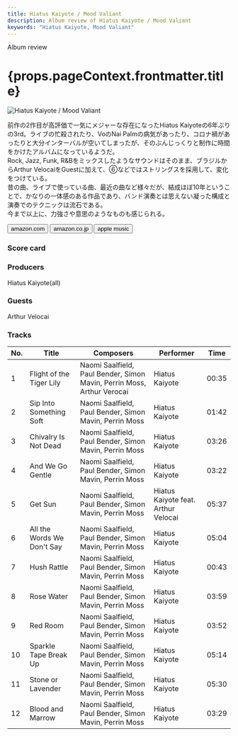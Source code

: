 ```yaml
---
title: Hiatus Kaiyote / Mood Valiant
description: Album review of Hiatus Kaiyote / Mood Valiant
keywords: "Hiatus Kaiyote, Mood Valiant"
---
```





<p className="largeP">Album review</p>
<h1 className="h1--no--margin">{props.pageContext.frontmatter.title}</h1>

<Row  className="image-card-group">
	<Column colMd={"3"} colLg={"4"} noGutterMdLeft="">
       <ImageCard>

![Hiatus Kaiyote / Mood Valiant](../../images/cd/hiatuskaiyote2L.jpg)

</ImageCard>
	</Column>
	<Column colMd={"4"} colLg={"8"} noGutterMdLeft="">
		<p>
			前作の2作目が高評価で一気にメジャーな存在になったHiatus Kaiyoteの6年ぶりの3rd。ライブの忙殺されたり、VoのNai Palmの病気があったり、コロナ禍があったりと大分インターバルが空いてしまったが、そのぶんじっくりと制作に時間をかけたアルバムになっているようだ。
			<br/>Rock, Jazz, Funk, R&Bをミックスしたようなサウンドはそのまま、ブラジルからArthur VelocaiをGuestに加えて、⑥などではストリングスを採用して、変化をつけている。
			<br/>昔の曲、ライブで使っている曲、最近の曲など様々だが、結成ほぼ10年ということで、かなりの一体感のある作品であり、バンド演奏とは思えない凝った構成と演奏でのテクニックは流石である。
			<br/>今まで以上に、力強さや意思のようなものも感じられる。
		</p>
		<div>
		  <Button className="button-right-mergin"  href="https://amzn.to/3eYMF8p" kind="primary" size="small" renderIcon={ArrowUpRight24}>
  	    amazon.com
  	  </Button>
  	  <Button className="button-right-mergin"  href="https://amzn.to/3iMQkr2" kind="secondary" size="small" renderIcon={ArrowUpRight24}>
  	    amazon.co.jp
  	  </Button>
			<Button className="button-right-mergin"  href="https://geo.music.apple.com/us/album/mood-valiant/1552222008?itsct=music_box_link&itscg=30200&at=11lcug&ct=albums_mood_valiant&ls=1&app=music" kind="tertiary" size="small" renderIcon={ArrowUpRight24}>
  	    apple music
  	  </Button>
			<AdvJS2/>
		</div>
	</Column>
</Row>
<Row >
	<Column colMd={"4"} colLg={"4"} noGutterMdLeft="">
		<div>
		  <h3>Score card</h3>
			<SliderJS1 value="5" />
		  <SliderJS2 value="2" />
			<SliderJS3 value="1" />
		  <SliderJS4 value="9" />
		</div>
	</Column>
	<Column colMd={"8"} colLg={"8"} noGutterMdLeft="">
		<div>
			<h3>Producers</h3>
			<p>
				Hiatus Kaiyote(all)
			</p>
			<h3>Guests</h3>
			<p>
				Arthur Velocai
			</p>
		</div>
	</Column>
</Row>

<h3>Tracks</h3>

| No. | Title                      | Composers                                                              | Performer                           | Time  |
| --- | -------------------------- | ---------------------------------------------------------------------- | ----------------------------------- | ----- |
| 1   | Flight of the Tiger Lily   | Naomi Saalfield, Paul Bender, Simon Mavin, Perrin Moss, Arthur Verocai | Hiatus Kaiyote                      | 00:35 |
| 2   | Sip Into Something Soft    | Naomi Saalfield, Paul Bender, Simon Mavin, Perrin Moss                 | Hiatus Kaiyote                      | 01:42 |
| 3   | Chivalry Is Not Dead       | Naomi Saalfield, Paul Bender, Simon Mavin, Perrin Moss                 | Hiatus Kaiyote                      | 03:26 |
| 4   | And We Go Gentle           | Naomi Saalfield, Paul Bender, Simon Mavin, Perrin Moss                 | Hiatus Kaiyote                      | 03:22 |
| 5   | Get Sun                    | Naomi Saalfield, Paul Bender, Simon Mavin, Perrin Moss                 | Hiatus Kaiyote feat. Arthur Velocai | 05:37 |
| 6   | All the Words We Don't Say | Naomi Saalfield, Paul Bender, Simon Mavin, Perrin Moss                 | Hiatus Kaiyote                      | 05:04 |
| 7   | Hush Rattle                | Naomi Saalfield, Paul Bender, Simon Mavin, Perrin Moss                 | Hiatus Kaiyote                      | 00:43 |
| 8   | Rose Water                 | Naomi Saalfield, Paul Bender, Simon Mavin, Perrin Moss                 | Hiatus Kaiyote                      | 03:59 |
| 9   | Red Room                   | Naomi Saalfield, Paul Bender, Simon Mavin, Perrin Moss                 | Hiatus Kaiyote                      | 03:52 |
| 10  | Sparkle Tape Break Up      | Naomi Saalfield, Paul Bender, Simon Mavin, Perrin Moss                 | Hiatus Kaiyote                      | 05:14 |
| 11  | Stone or Lavender          | Naomi Saalfield, Paul Bender, Simon Mavin, Perrin Moss                 | Hiatus Kaiyote                      | 05:30 |
| 12  | Blood and Marrow           | Naomi Saalfield, Paul Bender, Simon Mavin, Perrin Moss                 | Hiatus Kaiyote                      | 03:29 |

<AdvJS3 />
